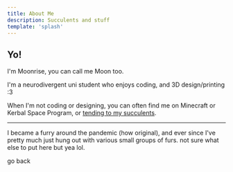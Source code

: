 ```yaml
---
title: About Me
description: Succulents and stuff
template: 'splash'
---
```


## Yo!

I'm Moonrise, you can call me Moon too.

I'm a neurodivergent uni student who enjoys coding, and 3D design/printing :3

When I'm not coding or designing, you can often find me on Minecraft or Kerbal Space Program, or [tending to my succulents](https://moonrisesunset.github.io/home/greenhouse/).

---

I became a furry around the pandemic (how original), and ever since I've pretty much just hung out with various small groups of furs. not sure what else to put here but yea lol.

<LinkCard title="to Main About Me" href="https://moonrisesunset.github.io/about/" description="for more on my coding/designing background (outside Nox)"/>  

<LinkButton href="../" variant="secondary">go back</LinkButton>